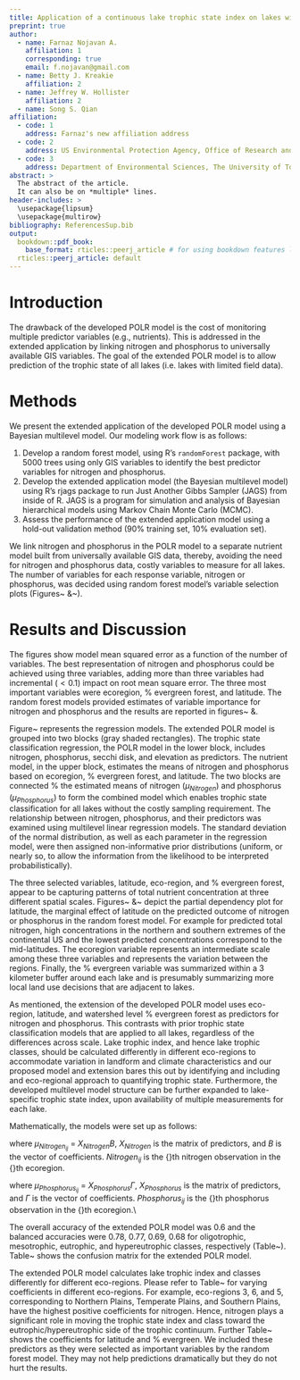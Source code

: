 ```yaml
---
title: Application of a continuous lake trophic state index on lakes with limited data
preprint: true
author: 
  - name: Farnaz Nojavan A.
    affiliation: 1
    corresponding: true
    email: f.nojavan@gmail.com
  - name: Betty J. Kreakie
    affiliation: 2
  - name: Jeffrey W. Hollister
    affiliation: 2
  - name: Song S. Qian
affiliation: 
  - code: 1
    address: Farnaz's new affiliation address
  - code: 2
    address: US Environmental Protection Agency, Office of Research and Development, National Health and Environmental Effects Research Laboratory, Atlantic Ecology Division, 27 Tarzwell Drive  Narragansett, RI, 02882, USA
  - code: 3
    address: Department of Environmental Sciences, The University of Toledo, Toledo, OH, United States
abstract: >
  The abstract of the article.
  It can also be on *multiple* lines.
header-includes: >
  \usepackage{lipsum}
  \usepackage{multirow}
bibliography: ReferencesSup.bib
output:
  bookdown::pdf_book:
    base_format: rticles::peerj_article # for using bookdown features like \@ref()
  rticles::peerj_article: default
---
```



# Introduction {-}

The drawback of the developed POLR model is the cost of monitoring multiple predictor variables (e.g., nutrients). This is addressed in the extended application by linking nitrogen and phosphorus to universally available GIS variables. The goal of the extended POLR model is to allow prediction of the trophic state of all lakes (i.e. lakes with limited field data).

# Methods

We present the extended application of the developed POLR model using a Bayesian multilevel model. Our modeling work flow is as follows:


1. Develop a random forest model, using R's `randomForest` package, with 5000 trees using only GIS variables to identify the best predictor variables for nitrogen and phosphorus.
2. Develop the extended application model (the Bayesian multilevel model) using R's rjags package to run Just Another Gibbs Sampler (JAGS) from inside of R. JAGS is a program for simulation and analysis of Bayesian hierarchical models using Markov Chain Monte Carlo (MCMC).
3. Assess the performance of the extended application model using a hold-out validation method (90% training set, 10% evaluation set).


We link nitrogen and phosphorus in the POLR model to a separate nutrient model built from universally available GIS data, thereby, avoiding the need for nitrogen and phosphorus data, costly variables to measure for all lakes. The number of variables for each response variable, nitrogen or phosphorus, was decided using random forest model's variable selection plots (Figures~\ref{fig:gis_vs_NTL} \&~\ref{fig:gis_vs_PTL}). 

# Results and Discussion

The figures show model mean squared error as a function of the number of variables. The best representation of nitrogen and phosphorus could be achieved using three variables, adding more than three variables had incremental ($<0.1$) impact on root mean square error. The three most important variables were ecoregion, \% evergreen forest, and latitude. The random forest models provided estimates of variable importance for nitrogen and phosphorus and the results are reported in figures~\ref{fig:importancePlot_gis_NTL} \&\ref{fig:importancePlot_gis_PTL}.

Figure~\ref{fig:DAG2} represents the regression models. The extended POLR model is grouped into two blocks (gray shaded rectangles). The trophic state classification regression, the POLR model in the lower block, includes nitrogen, phosphorus, secchi disk, and elevation as predictors. The nutrient model, in the upper block, estimates the means of nitrogen and phosphorus based on ecoregion, % evergreen forest, and latitude. The two blocks are connected % the estimated means of nitrogen ($\mu_{Nitrogen}$) and phosphorus ($\mu_{Phosphorus}$) to form the combined model which enables trophic state classification for all lakes without the costly sampling requirement. The relationship between nitrogen, phosphorus, and their predictors was examined using multilevel linear regression models. The standard deviation of the normal distribution, as well as each parameter in the regression model, were then assigned non-informative prior distributions (uniform, or nearly so, to allow the information from the likelihood to be interpreted probabilistically).

The three selected variables, latitude, eco-region, and % evergreen forest, appear to be capturing patterns of total nutrient concentration at three different spatial scales. 
Figures~\ref{fig:PD_gisvs_N_Latitude} \&~\ref{fig:PD_gisvs_P_Latitude} depict the partial dependency plot for latitude, the marginal effect of latitude on the predicted outcome of nitrogen or phosphorus in the random forest model. For example for predicted total nitrogen, high concentrations in the northern and southern extremes of the continental US and the lowest predicted concentrations correspond to the mid-latitudes. The ecoregion variable represents an intermediate scale among these three variables and represents the variation between the regions. Finally, the % evergreen variable was summarized within a 3 kilometer buffer around each lake and is presumably summarizing more local land use decisions that are adjacent to lakes. 

As mentioned, the extension of the developed POLR model uses eco-region, latitude, and watershed level % evergreen forest as predictors for nitrogen and phosphorus. This contrasts with prior trophic state classification models that are applied to all lakes, regardless of the differences across scale. Lake trophic index, and hence lake trophic classes, should be calculated differently in different eco-regions to accommodate variation in landform and climate characteristics and our proposed model and extension bares this out by identifying and including and eco-regional approach to quantifying trophic state. Furthermore, the developed multilevel model structure can be further expanded to lake-specific trophic state index, upon availability of multiple measurements for each lake.

Mathematically, the models were set up as follows:

\begin{equation}
\mathrm{  \ Nitrogen_{ij}} \ \sim \ \mathcal{N}( \mu_{{Nitrogen}_{ij}},\sigma_{Nitrogen}^2)\\
\end{equation}
where $\mu_{{Nitrogen}_{ij}}$ = $X_{Nitrogen}B$, $X_{Nitrogen}$ is the matrix of predictors, and $B$ is the vector of coefficients. $Nitrogen_{ij}$ is the {\it i}th nitrogen observation in the {\it j}th ecoregion.

\begin{equation}
\mathrm{  \ Phosphorus_{ij}} \ \sim \ \mathcal{N}( \mu_{{Phosphorus}_{ij}},\sigma_{Phosphorus}^2)\\
\end{equation}
where $\mu_{{Phosphorus}_{ij}}$ = $X_{Phosphorus}\Gamma$, $X_{Phosphorus}$ is the matrix of predictors, and $\Gamma$ is the vector of coefficients. $Phosphorus_{ij}$ is the {\it i}th phosphorus observation in the {\it j}th ecoregion.\\

The overall accuracy of the extended POLR model was 0.6 and the balanced accuracies were 0.78, 0.77, 0.69, 0.68 for oligotrophic, mesotrophic, eutrophic, and hypereutrophic classes, respectively (Table~\ref{tab:MultiPOLRCoeff}). Table~\ref{tab:MultiPOLRCM} shows the confusion matrix for the extended POLR model.

The extended POLR model calculates lake trophic index and classes differently for different eco-regions. Please refer to Table~\ref{tab:MultiPOLRCoeff} for varying coefficients in different eco-regions. For example, eco-regions 3, 6, and 5, corresponding to Northern Plains, Temperate Plains, and Southern Plains, have the highest positive coefficients for nitrogen. Hence, nitrogen plays a significant role in moving the trophic state index and class toward the eutrophic/hypereutrophic side of the trophic continuum. Further Table~\ref{tab:MultiPOLRCoeff} shows the coefficients for latitude and % evergreen. We included these predictors as they were selected as important variables by the random forest model. They may not help predictions dramatically but they do not hurt the results.


\bibliography{ReferencesSup}


\pagebreak
\begin{table}[ht]
\caption {Coefficients for the extended POLR model.}
\label{tab:MultiPOLRCoeff}
\centering
 \begin{tabular}{llll}
  \hline
  &  & Mean & Standard Deviation\\ 
  \hline
  \multirow{3}{*}{\emph{Cutoff points/Thresholds}} & $C_{Oligo|Meso}$  & -156.60 & 44.04\\ 
  & $C_{Meso|Eu}$  & -6.18 & 8.29\\ 
  & $C_{Eu|Hyper}$ & 121.32 & 35.04\\ 
  \multirow{4}{*}{\emph{POLR model coefficients}}& $\alpha_{Elevation}$ & -40.20 & 12.86\\ 
  & $\alpha_{Nitrogen}$ & -44.33 & 29.29\\ 
  & $\alpha_{Phosphorus}$ & 165.90 & 46.96\\ 
  & $\alpha_{\text{Secchi Disk Depth}}$ & 0.18 & 5.23\\ 
  \multirow{11}{*}{\emph{Multilevel model coefficients for nitrogen}}& $\beta_{\%Evergreen}$ & 0.00 & 0.01\\ 
  & $\beta_{Ecoregion_1}$ & 0.34 & 0.13\\ 
  & $\beta_{Ecoregion_2}$ & -0.78 & 0.12\\ 
  & $\beta_{Ecoregion_3}$ & 0.96 & 0.15\\ 
  & $\beta_{Ecoregion_4}$ & -0.37 & 0.10\\ 
  & $\beta_{Ecoregion_5}$ & 0.59 & 0.10\\ 
  & $\beta_{Ecoregion_6}$ & 0.68 & 0.09\\ 
  & $\beta_{Ecoregion_7}$ & -0.01 & 0.10\\ 
  & $\beta_{Ecoregion_8}$ & -1.00 & 0.10\\ 
  & $\beta_{Ecoregion_9}$ & 0.11 & 0.12\\ 
  & $\beta_{Latitude}$ & 0.11 & 0.05\\ 
  \multirow{11}{*}{\emph{Multilevel model coefficients for phosphorus}}& $\gamma_{\%Evergreen}$ & -0.00 & 0.01\\ 
  & $\gamma_{Ecoregion_1}$ & 0.40 & 0.09\\ 
  & $\gamma_{Ecoregion_2}$ & -0.90 & 0.09\\ 
  & $\gamma_{Ecoregion_3}$ & 0.73 & 0.11\\ 
  & $\gamma_{Ecoregion_4}$ & -0.38 & 0.08\\ 
  & $\gamma_{Ecoregion_5}$ & 0.53 & 0.08\\ 
  & $\gamma_{Ecoregion_6}$ & 0.71 & 0.07\\ 
  & $\gamma_{Ecoregion_7}$ & -0.32 & 0.08\\ 
  & $\gamma_{Ecoregion_8}$ & -0.69 & 0.08\\ 
  & $\gamma_{Ecoregion_9}$ & 0.07 & 0.09\\ 
  & $\gamma_{Latitude}$ & -0.03 & 0.03\\ 
 {\emph{Logistic distribution's scale parameter}}& $\sigma$ & 75.64 & 21.27\\ 
  \hline
\end{tabular}
\end{table}


\begin{table}[ht]
\caption {Confusion matrix for multilevel POLR model. Each element of the matrix is the number of cases for which the actual state is the row and the predicted state is the column.}
\label{tab:MultiPOLRCM}
\centering
\begin{tabular}{lllll}
  \hline
 & Oligo & Meso & Eu & Hyper \\ 
  \hline
  Oligo & 5 & 3 & 0 & 0 \\
  Meso & 3 & 12 & 7 & 1 \\
  Eu & 0 & 0 & 16 & 10 \\
  Hyper & 0 & 1 & 3 & 9 \\
   \hline
\end{tabular}
\end{table}


\begin{figure}
  \includegraphics[scale=0.5]{gis_vs_NTL.pdf}
  \caption{Random Forest model's output for nitrogen with GIS only variables as predictors. Shows model mean squared error as a function of the number of variables.}
  \label{fig:gis_vs_NTL}
\end{figure}


\begin{figure}
  \includegraphics[scale=0.5]{gis_vs_PTL.pdf}
  \caption{Random Forest model's output for phosphorus with GIS only variables as predictors. Shows model mean squared error as a function of the number of variables.}
  \label{fig:gis_vs_PTL}
\end{figure}


\begin{figure}
  \includegraphics[width=\textwidth]{importanceplot_gis_NTL.pdf}
  \caption{Random Forest model's output for nitrogen predictors. Importance plot for GIS variables. Shows percent increase in mean squared error. Higher values of percent increase in mean squared error indicates higher importance.}
  \label{fig:importancePlot_gis_NTL}
\end{figure}

\begin{figure}
  \includegraphics[width=\textwidth]{importanceplot_gis_PTL.pdf}
  \caption{Random Forest model's output for nitrogen predictors. Importance plot for GIS variables. Shows percent increase in mean squared error. Higher values of percent increase in mean squared error indicates higher importance.}
  \label{fig:importancePlot_gis_PTL}
\end{figure}


\begin{figure}
  \includegraphics[page=4, scale=0.85, trim=20mm 45mm 0mm 45mm, clip]{cyanobacteria-dag-model1.pdf}
  \caption{Directed Acyclic Graphical (DAG) model. The lower box depicts the POLR model with its four predictors of secchi disk depth (SDD), elevation, nitrogen, and phosphorus. The upper box is the extension to the POLR model to predict nitrogen and phosphorus using universally available GIS variables.}
  \label{fig:DAG2}
\end{figure}


\begin{figure}
  \includegraphics[scale=0.5]{PD_gisvs_N_Latitude.pdf}
  \caption{Partial dependency plot for predicted total nitrogen over the range latitude: the effect of latitude on predcited total nitrogen when the rest of the predictors are held constant.}
  \label{fig:PD_gisvs_N_Latitude}
\end{figure}


\begin{figure}
  \includegraphics[scale=0.5]{PD_gisvs_P_Latitude.pdf}
  \caption{Partial dependency plot for predicted total phosphorus over the range latitude: the effect of latitude on predicted total phosphorus when the rest of the predictors are held constant.}
  \label{fig:PD_gisvs_P_Latitude}
\end{figure}